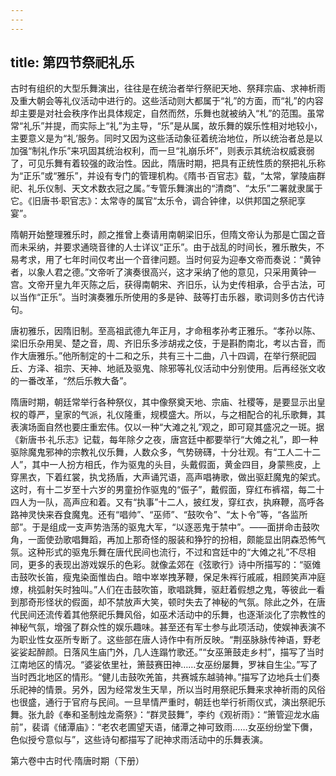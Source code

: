 ```yaml
---
---
---
```

title: 第四节祭祀礼乐
---





古时有组织的大型乐舞演出，往往是在统治者举行祭祀天地、祭拜宗庙、求神析雨及重大朝会等礼仪活动中进行的。这些活动则大都属于“礼”的方面，而“礼”的内容却主要是对社会秩序作出具体规定，自然而然，乐舞也就被纳入“札”的范围。虽常常“礼乐”并提，而实际上“礼”为主导，“乐”是从属，故乐舞的娱乐性相对地较小，主要意义是为“礼’服务。同时又因为这些活动象征着统治地位，所以统治者总是以加强“制礼作乐”来巩固其统治权利，而一旦“礼崩乐坏”，则表示其统治权威衰弱了，可见乐舞有着较强的政治性。因此，隋唐时期，把具有正统性质的祭把礼乐称为“正乐”或“雅乐”，并设有专门的管理机构。《隋书·百官志》载，“太常，掌陵庙群祀、礼乐仪制、天文术数衣冠之属。”专管乐舞演出的“清商”、“太乐”二署就隶属于它。《旧唐书·职官志》：太常寺的属官“太乐令，调合钟律，以供邦国之祭祀享宴”。

隋朝开始整理雅乐时，颜之推曾上奏请用南朝梁旧乐，但隋文帝认为那是亡国之音而未采纳，并要求通晓音律的人士详议“正乐”。由于战乱的时间长，雅乐散失，不易考求，用了七年时间仅考出一个音律问题。当时何妥为迎奉文帝而奏说：“黄钟者，以象人君之德。”文帝听了演奏很高兴，这才采纳了他的意见，只采用黄钟一宫。文帝开皇九年灭陈之后，获得南朝宋、齐旧乐，认为史传相承，合乎古法，可以当作“正乐”。当时演奏雅乐所使用的多是钟、鼓等打击乐器，歌词则多仿古代诗句。

唐初雅乐，因隋旧制。至高祖武德九年正月，才命租孝孙考正雅乐。“孝孙以陈、梁旧乐杂用吴、楚之音，周、齐旧乐多涉胡戎之伎，于是斟酌南北，考以古音，而作大唐雅乐。”他所制定的十二和之乐，共有三十二曲，八十四调，在举行祭祀园丘、方泽、祖宗、天神、地祇及驱鬼、除邪等礼仪活动中分别使用。后再经张文收的一番改革，“然后乐教大备”。

隋唐时期，朝廷常举行各种祭仪，其中像祭奠天地、宗庙、社稷等，是要显示出皇权的尊严，皇家的气派，礼仪隆重，规模盛大。所以，与之相配合的礼乐歌舞，其表演场面自然也要庄重宏伟。仅以一种“大滩之礼”观之，即可窥其盛况之一斑。据《新唐书·礼乐志》记载，每年除夕之夜，唐宫廷中都要举行“大傩之礼”，即一种驱除魔鬼邪神的宗教礼仪乐舞，人数众多，气势磅礴，十分壮观。有“工人二十二人”，其中一人扮方相氏，作为驱鬼的头目，头戴假面，黄金四目，身蒙熊皮，上穿黑衣，下着红裳，执戈扬盾，大声诵咒语，高声唱祷歌，做出驱赶魔鬼的架式。这时，有十二岁至十六岁的男童扮作驱鬼的“侲子”，戴假面，穿红布裤褶，每二十四人为一队，高声应和着。又有“执事”十二人，披红发，穿红衣，执麻鞭，高呼各路神灵快来吞食魔鬼。还有“唱帅”、“巫师”、“鼓吹令”、“太卜令”等，“各监所部”。于是组成一支声势浩荡的驱鬼大军，“以逐恶鬼于禁中”。——面拼命击鼓吹角，一面使劲歌唱舞蹈，再加上那奇怪的服装和狰狞的扮相，颇能显出阴森恐怖气氛。这种形式的驱鬼乐舞在唐代民间也流行，不过和宫廷中的“大傩之礼”不尽相同，更多的表现出游戏娱乐的色彩。就像孟郊在《弦歌行》诗中所描写的：“驱傩击鼓吹长笛，瘦鬼染面惟齿白。暗中崒崒拽茅鞭，保足朱裈行戚戚，相顾笑声冲庭燎，桃弧射矢时独叫。”人们在击鼓吹笛，歌唱跳舞，驱赶着假想之鬼，等彼此一看到那奇形怪状的假面，却不禁放声大笑，顿时失去了神秘的气氛。除此之外，在唐代民间还流传着其他祭祀乐舞风俗，如巫术活动中的乐舞，也逐渐淡化了宗教性的神秘气氛，增强了群众性的娱乐趣味。甚至还有军士参与此项活动，使娱神表演不为职业性女巫所专断了。这些部在唐人诗作中有所反映。“荆巫脉脉传神语，野老娑娑起醉颜。日落风生庙门外，几人连蹋竹歌还。”“女巫箫鼓走乡村”，描写了当时江南地区的情况。“婆娑依里社，箫鼓赛田神……女巫纷屡舞，罗袜自生尘。”写了当时西北地区的情形。“健儿击鼓吹羌笛，共赛城东越骑神。”描写了边地兵士们奏乐祀神的情景。另外，因为经常发生天旱，所以当时用祭祀乐舞来求神祈雨的风俗也很盛，通行于官府与民间。一旦旱情严重时，朝廷也举行祈雨仪式，演出祭祀乐舞。张九龄《奉和圣制烛龙斋祭》：“群灵鼓舞”，李约《观祈雨》：“箫管迎龙水庙前”，裴谞《储潭庙》：“老农老圃望天语，储潭之神可致雨……女巫纷纷堂下儛，色似授兮意似与”，这些诗句都描写了祀神求雨活动中的乐舞表演。



















第六卷中古时代·隋唐时期（下册）